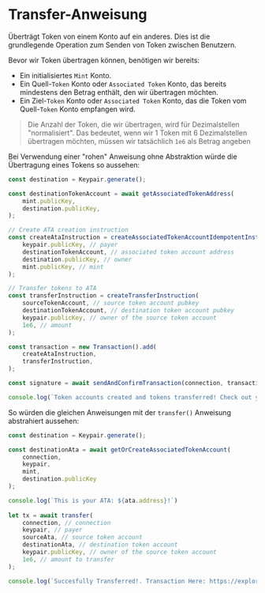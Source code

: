 
# Transfer-Anweisung

Überträgt Token von einem Konto auf ein anderes. Dies ist die grundlegende Operation zum Senden von Token zwischen Benutzern.

Bevor wir Token übertragen können, benötigen wir bereits:
- Ein initialisiertes `Mint` Konto.
- Ein Quell-`Token` Konto oder `Associated Token` Konto, das bereits mindestens den Betrag enthält, den wir übertragen möchten.
- Ein Ziel-`Token` Konto oder `Associated Token` Konto, das die Token vom Quell-`Token` Konto empfangen wird.

> Die Anzahl der Token, die wir übertragen, wird für Dezimalstellen "normalisiert". Das bedeutet, wenn wir 1 Token mit 6 Dezimalstellen übertragen möchten, müssen wir tatsächlich `1e6` als Betrag angeben

<ArticleSection name="Raw Instruction" id="raw-instruction" level="h2" />

Bei Verwendung einer "rohen" Anweisung ohne Abstraktion würde die Übertragung eines Tokens so aussehen:

```ts
const destination = Keypair.generate();

const destinationTokenAccount = await getAssociatedTokenAddress(
    mint.publicKey,
    destination.publicKey,
);

// Create ATA creation instruction
const createAtaInstruction = createAssociatedTokenAccountIdempotentInstruction(
    keypair.publicKey, // payer
    destinationTokenAccount, // associated token account address
    destination.publicKey, // owner
    mint.publicKey, // mint
);

// Transfer tokens to ATA 
const transferInstruction = createTransferInstruction(
    sourceTokenAccount, // source token account pubkey
    destinationTokenAccount, // destination token account pubkey
    keypair.publicKey, // owner of the source token account
    1e6, // amount
);

const transaction = new Transaction().add(
    createAtaInstruction,
    transferInstruction,
);

const signature = await sendAndConfirmTransaction(connection, transaction, [keypair]);

console.log(`Token accounts created and tokens transferred! Check out your TX here: https://explorer.solana.com/tx/${signature}?cluster=devnet`);
```

<ArticleSection name="Abstracted Instruction" id="abstracted-instruction" level="h2" />

So würden die gleichen Anweisungen mit der `transfer()` Anweisung abstrahiert aussehen:

```ts
const destination = Keypair.generate();

const destinationAta = await getOrCreateAssociatedTokenAccount(
    connection,
    keypair,
    mint,
    destination.publicKey
);

console.log(`This is your ATA: ${ata.address}!`)
  
let tx = await transfer(
    connection, // connection
    keypair, // payer
    sourceAta, // source token account
    destinationAta, // destination token account
    keypair.publicKey, // owner of the source token account
    1e6, // amount to transfer
);

console.log(`Succesfully Transferred!. Transaction Here: https://explorer.solana.com/tx/${tx}?cluster=devnet`)
```

<ArticleSection name="Checked Instruction" id="checked-instruction" level="h2" />
